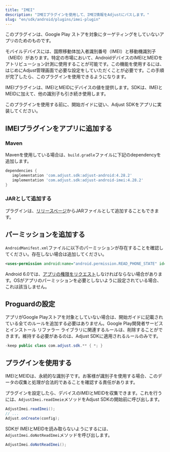```yaml
---
title: "IMEI"
description: "IMEIプラグインを使用して、IMEI情報をAdjustにパスします。"
slug: "en/sdk/android/plugins/imei-plugin"
---
```

<callout type="important"> 

このプラグインは、Google Play ストアを対象にターゲティングをしていないアプリのためのものです。
</Callout> 

モバイルデバイスには、国際移動体加入者識別番号（IMEI）と移動機識別子（MEID）があります。特定の市場において、AndroidデバイスのIMEIとMEIDをアトリビューション計測に使用することが可能です。この機能を使用するには、はじめにAdjust管理画面で必要な設定をしていただくことが必要です。この手順が完了したら、このプラグインを使用できるようになります。

IMEIプラグインは、IMEIとMEIDにデバイスの値を提供します。SDKは、IMEIとMEIDに加えて、他の識別子も引き続き使用します。

このプラグインを使用する前に、開始ガイドに従い、Adjust SDKをアプリに実装してください。

IMEIプラグインをアプリに追加する
------------------

### Maven

Mavenを使用している場合は、`build.gradle`ファイルに下記のdependencyを追加します。

```groovy
dependencies {
   implementation 'com.adjust.sdk:adjust-android:4.28.2'
   implementation 'com.adjust.sdk:adjust-android-imei:4.28.2'
}
```

### JARとして追加する

プラグインは、[リリースページ](https://github.com/adjust/android_sdk/releases)からJARファイルとして追加することもできます。

パーミッションを追加する
------------

`AndroidManifest.xml`ファイルに以下のパーミッションが存在することを確認してください。存在しない場合は追加してください。

```xml
<uses-permission android:name="android.permission.READ_PHONE_STATE" id="sl-md0000000" />
```

Android 6\.0では、[アプリの権限をリクエスト](https://developer.android.com/training/permissions/requesting)しなければならない場合があります。OSがアプリのパーミッションを必要としないように設定されている場合、これは該当しません。

Proguardの設定
-----------

アプリがGoogle Playストアを対象としていない場合は、開始ガイドに記載されている全てのルールを追加する必要はありません。Google Play開発者サービスとインストール リファラー ライブラリに関連するルールは、削除することができます。維持する必要があるのは、Adjust SDKに適用されるルールのみです。

```java
-keep public class com.adjust.sdk.** { *; }
```

プラグインを使用する
----------

<callout type="important"> 

IMEIとMEIDは、永続的な識別子です。お客様が識別子を使用する場合、このデータの収集と処理が合法的であることを確認する責任があります。
</Callout> 

プラグインを設定したら、デバイスのIMEIとMEIDを収集できます。これを行うには、`AdjustImei.readImeie`メソッドをAdjust SDKの開始前に呼び出します。
<tabs> <tab title="Java"> 

```java
AdjustImei.readImei();
// ...
Adjust.onCreate(config);
```

</Tab> </Tabs> 

SDKが IMEIとMEIDを読み取らないようにするには、`AdjustImei.doNotReadImei`メソッドを呼び出します。
<tabs> <tab title="Java"> 

```java
AdjustImei.doNotReadImei();
```

</Tab> </Tabs>

